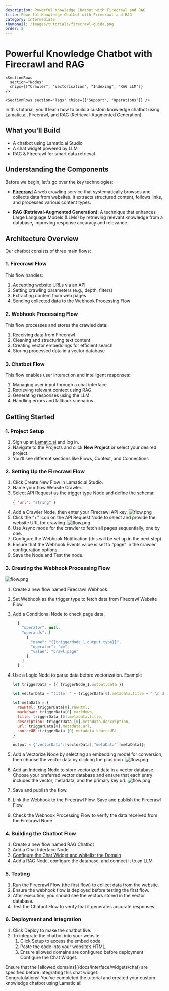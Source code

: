 ```yaml
---
description: Powerful Knowledge Chatbot with Firecrawl and RAG
title: Powerful Knowledge Chatbot with Firecrawl and RAG
category: Intermediate
thumbnail: /images/tutorials/firecrawl-guide.png
order: 8
---
```



# Powerful Knowledge Chatbot with Firecrawl and RAG

<div className="grid md:grid-cols-1 gap-2 mb-8">
  <div className="">
    <SectionRows section="Difficulty Level" chips={["Intermediate"]} />

    <SectionRows
      section="Nodes"
      chips={["Crawler", "Vectorisation", "Indexing", "RAG LLM"]}
    />

    <SectionRows section="Tags" chips={["Support", "Operations"]} />

  </div>
</div>

In this tutorial, you'll learn how to build a custom knowledge chatbot using Lamatic.ai, Firecrawl, and RAG (Retrieval-Augmented Generation).

## What you'll Build

- A chatbot using Lamatic.ai Studio
- A chat widget powered by LLM
- RAG & Firecrawl for smart data retrieval

## Understanding the Components

Before we begin, let's go over the key technologies:

- **[Firecrawl](https://www.firecrawl.dev/)** A web crawling service that systematically browses and collects data from websites. It extracts structured content, follows links, and processes various content types.

- **RAG (Retrieval-Augmented Generation)**: A technique that enhances Large Language Models (LLMs) by retrieving relevant knowledge from a database, improving response accuracy and relevance.

## Architecture Overview

Our chatbot consists of three main flows:

### 1. Firecrawl Flow

This flow handles:

1. Accepting website URLs via an API
1. Setting crawling parameters (e.g., depth, filters)
1. Extracting content from web pages
1. Sending collected data to the Webhook Processing Flow

### 2. Webhook Processing Flow

This flow processes and stores the crawled data:

1. Receiving data from Firecrawl
1. Cleaning and structuring text content
1. Creating vector embeddings for efficient search
1. Storing processed data in a vector database

### 3. Chatbot Flow

This flow enables user interaction and intelligent responses:

1. Managing user input through a chat interface
1. Retrieving relevant context using RAG
1. Generating responses using the LLM
1. Handling errors and fallback scenarios

## Getting Started

### 1. Project Setup

1. Sign up at [Lamatic.ai](https://lamatic.ai/) and log in.
1. Navigate to the Projects and click **New Project** or select your desired project.
1. You'll see different sections like Flows, Context, and Connections

### 2. Setting Up the Firecrawl Flow

1. Click Create New Flow in Lamatic.ai Studio.
1. Name your flow Website Crawler.
1. Select API Request as the trigger type Node and define the schema:
   ```json
   { "url": "string" }
   ```
1. Add a Crawler Node, then enter your Firecrawl API key.
   ![flow.png](./img/chatbot-firecrawl/firecrawl-1.webp)
1. Click the "+" icon on the API Request Node to select and provide the website URL for crawling.
   ![flow.png](./img/chatbot-firecrawl/firecrawl-2.webp)
1. Use Async mode for the crawler to fetch all pages sequentially, one by one.
1. Configure the Webhook Notification (this will be set up in the next step).
1. Ensure that the Webhook Events value is set to "page" in the crawler configuration options.
1. Save the Node and Test the node.

### 3. Creating the Webhook Processing Flow

![flow.png](./img/chatbot-firecrawl/firecrawl-3.webp)

1.  Create a new flow named Firecrawl Webhook.
1.  Set Webhook as the trigger type to fetch data from Firecrawl Website Flow.
1.  Add a Conditional Node to check page data.
    ```js
      {
        "operator": null,
        "operands": [
          {
            "name": "{{triggerNode_1.output.type}}",
            "operator": "==",
            "value": "crawl.page"
          }
        ]
      }
    ```
1.  Use a Logic Node to parse data before vectorization.
    Example

    ```js
    let triggerData = {{ triggerNode_1.output.data }}

    let vectorData = "title: " + triggerData[0].metadata.title + " \n description: " + triggerData[0].metadata.description + " \n url: " + triggerData[0].metadata.url + " \n sourceURL: " + triggerData[0].metadata.sourceURL + " \n markdown: " + triggerData[0].markdown

    let metaData = {
      rawHtml: triggerData[0].rawHtml,
      markdown: triggerData[0].markdown,
      title: triggerData [0].metadata.title,
      description: triggerData [0].metadata.description,
      url: triggerData[0].metadata.url,
      sourceURL:triggerData [0].metadata.sourceURL,
    }

    output = {"vectorData":[vectorData],"metaData":[metaData]};
    ```

1.  Add a Vectorize Node by selecting an embedding model for conversion, then choose the vector data by clicking the plus icon.
    ![flow.png](./img/chatbot-firecrawl/firecrawl-4.webp)
1.  Add an Indexing Node to store vectorized data in a vector database. Choose your preferred vector database and ensure that each entry includes the vector, metadata, and the primary key url.
    ![flow.png](./img/chatbot-firecrawl/firecrawl-5.webp)
1.  Save and publish the flow.
1.  Link the Webhook to the Firecrawl Flow. Save and publish the Firecrawl Flow.
1.  Check the Webhook Processing Flow to verify the data received from the Firecrawl Node.

### 4. Building the Chatbot Flow

1. Create a new flow named RAG Chatbot 
1. Add a Chat Interface Node.
  1. [Configure the Chat Widget and whitelist the Domain](/docs/interface/widgets/chat)
1. Add a RAG Node, configure the database, and connect it to an LLM.

### 5. Testing
1. Run the Firecrawl Flow (the first flow) to collect data from the website.
1. Ensure the webhook flow is deployed before testing the first flow.
1. After execution, you should see the vectors stored in the vector database.
1. Test the Chatbot Flow to verify that it generates accurate responses.

### 6. Deployment and Integration

1. Click Deploy to make the chatbot live.
1. To integrate the chatbot into your website:
   1. Click Setup to access the embed code.
   1. Paste the code into your website’s HTML.
   1. Ensure allowed domains are configured before deployment Configure the Chat Widget.

<Callout>
Ensure that the [allowed domains](/docs/interface/widgets/chat) are specified before integrating this chat widget.
</Callout>
<br/>
Congratulations! You've completed the tutorial and created your custom knowledge chatbot using Lamatic.ai!
